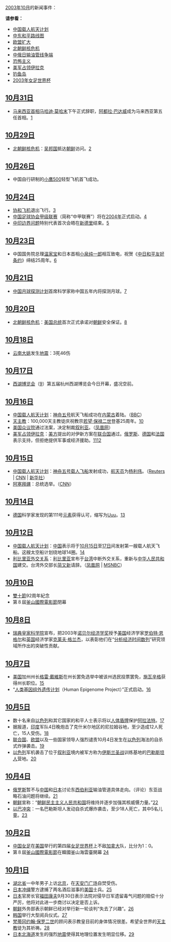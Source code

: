 {{monthInNews|2003|10}}
[[2003年|2003年]][[10月|10月]]的新闻事件：

'''请参看：'''

*[[中国载人航天计划|中国载人航天计划]]
*[[中东和平路线图|中东和平路线图]]
*[[欧盟|欧盟扩大]]
*[[北朝鲜核危机|北朝鲜核危机]]
*[[中俄日输油管线争端|中俄日输油管线争端]]
*[[恐怖主义|恐怖主义]]
*[[美军占领伊拉克|美军占领伊拉克]]
*[[钓鱼岛|钓鱼岛]]
*[[2003年女足世界杯|2003年女足世界杯]]

== [[10月31日|10月31日]] ==
*[[马来西亚首相|马来西亚首相]][[马哈迪·莫哈末|马哈迪·莫哈末]]下午正式辞职，[[阿都拉·巴达威|阿都拉·巴达威]]成为马来西亚第五任首相。[http://news.xinhuanet.com/world/2003-11/01/content_1154379.htm]{{Wayback|url=http://news.xinhuanet.com/world/2003-11/01/content_1154379.htm |date=20040808041617 }}

== [[10月29日|10月29日]] ==
*[[北朝鲜核危机|北朝鲜核危机]]：[[吴邦国|吴邦国]]抵达[[朝鲜民主主义人民共和国|朝鲜]]访问。[http://www.people.com.cn/GB/shizheng/1024/2158982.html]{{Wayback|url=http://www.people.com.cn/GB/shizheng/1024/2158982.html |date=20040421084259 }}

== [[10月26日|10月26日]] ==
*中国自行研制的[[小鹰500|小鹰500]]轻型飞机首飞成功。
== [[10月24日|10月24日]] ==
*[[协和飞机|协和飞机]]退出飞行。[http://news.xinhuanet.com/world/2003-10/25/content_1142137.htm]{{Wayback|url=http://news.xinhuanet.com/world/2003-10/25/content_1142137.htm |date=20031027023352 }}
*[[中国足球协会甲级联赛|中国足球协会甲级联赛]]（简称“中甲联赛”）将在[[2004年|2004年]]正式启动。[http://news.xinhuanet.com/nsports/2003-10/24/content_1141537.htm]{{Wayback|url=http://news.xinhuanet.com/nsports/2003-10/24/content_1141537.htm |date=20031028031311 }}
*[[中印边界问题|中印边界问题]]特别代表首次会晤在[[新德里|新德里]]结束。[http://news.sina.com.cn/c/2003-10-24/2205985818s.shtml]{{Wayback|url=http://news.sina.com.cn/c/2003-10-24/2205985818s.shtml |date=20031025135455 }}
== [[10月23日|10月23日]] ==
*中国国务院总理[[温家宝|温家宝]]和日本首相[[小泉纯一郎|小泉纯一郎]]相互致电，祝贺《[[中日和平友好条约|中日和平友好条约]]》缔结25周年。[http://news.xinhuanet.com/world/2003-10/23/content_1137543.htm]{{Wayback|url=http://news.xinhuanet.com/world/2003-10/23/content_1137543.htm |date=20031210051814 }} 

== [[10月21日|10月21日]] ==
*[[中国月球探测计划|中国月球探测计划]]首席科学家称中国五年内将探测月球。[http://www.chinanews.com.cn/n/2003-10-22/26/359641.html]{{Wayback|url=http://www.chinanews.com.cn/n/2003-10-22/26/359641.html |date=20031023072759 }}

== [[10月20日|10月20日]] ==
*[[北朝鲜核危机|北朝鲜核危机]]：[[美国总统|美国总统]]首次正式承诺对[[朝鲜民主主义人民共和国|朝鲜]]安全保证。[http://news.xinhuanet.com/world/2003-10/21/content_1135309.htm]{{Wayback|url=http://news.xinhuanet.com/world/2003-10/21/content_1135309.htm |date=20031023091924 }}

== [[10月18日|10月18日]] ==
*[[云南|云南]][[大姚县|大姚]]发生[[地震|地震]]：3死46伤

== [[10月17日|10月17日]] ==
*[[西湖博览会|西湖博览会]]（[https://web.archive.org/web/20180823175414/http://www.xh-expo.com/]）第五届杭州西湖博览会今日开幕，盛况空前。

== [[10月16日|10月16日]] ==

*[[中国载人航天计划|中国载人航天计划]]：[[神舟五号|神舟五号]]航天飞船成功在[[内蒙古|内蒙古]]着陆。（[http://news.bbc.co.uk/2/hi/asia-pacific/3194892.stm BBC]{{Wayback|url=http://news.bbc.co.uk/2/hi/asia-pacific/3194892.stm |date=20031016112144 }}）
*[[天主教|天主教]]：100,000天主教徒庆祝教宗[[若望·保禄二世|若望·保禄二世]]登基25周年。[http://www.voanews.com/article.cfm?objectID=07A89899-88F9-4DEE-9EC10332441DBE80]{{dead link|date=十一月 2017 |bot=InternetArchiveBot }}
*[[美国众议院|美国众议院]]通过法案，决定制裁[[叙利亚|叙利亚]]。（[http://www.phoenixtv.com/home/news/world/200310/16/121776.html 凤凰网]{{Wayback|url=http://www.phoenixtv.com/home/news/world/200310/16/121776.html |date=20040210060811 }}）
*[[美军占领伊拉克|美军占领伊拉克]]：[[美国|美方]]提出的对伊新方案在[[联合国|联合国]]通过。[[俄罗斯|俄罗斯]]、[[德国|德国]]和[[法国|法国]]表示支持，但拒绝提供军事或经济援助。[https://web.archive.org/web/20031011110125/http://www.rte.ie/aertel/p104.htm][http://news.bbc.co.uk/2/hi/middle_east/3197688.stm]{{Wayback|url=http://news.bbc.co.uk/2/hi/middle_east/3197688.stm |date=20031017073945 }}

== [[10月15日|10月15日]] ==
*[[中国载人航天计划|中国载人航天计划]]：[[神舟五号载人飞船|神舟五号载人飞船]]发射成功，[[航天员|航天员]]为[[杨利伟|杨利伟]]。（[https://web.archive.org/web/20031025193226/http://www.reuters.co.uk/newsPackageArticle.jhtml?type=topNews&storyID=388028&section=news Reuters] | [http://www.cnn.com/2003/TECH/space/10/14/space.race/ CNN]{{Wayback|url=http://www.cnn.com/2003/TECH/space/10/14/space.race/ |date=20031119043241 }} | [http://www.xinhuanet.com/video/szwh/shipin.htm 新华社]{{Wayback|url=http://www.xinhuanet.com/video/szwh/shipin.htm |date=20031127033058 }}）
*[[阿塞拜疆|阿塞拜疆]]：总统选举。（[http://www.cnn.com/WORLD/election.watch/europe/azerbaijan3.html CNN]{{Wayback|url=http://www.cnn.com/WORLD/election.watch/europe/azerbaijan3.html |date=20031216160536 }}）

== [[10月14日|10月14日]] ==
*[[德国|德国]]科学家发现的第111号[[元素|元素]]获得认可，缩写为[[錀|Uuu]]。[http://news.xinhuanet.com/st/2003-10/15/content_1124909.htm]{{Wayback|url=http://news.xinhuanet.com/st/2003-10/15/content_1124909.htm |date=20040227104655 }}

== [[10月12日|10月12日]] ==
*[[中国载人航天计划|中国载人航天计划]]：[[中国|中国]]表示将于[[10月15日|10月15日]]至[[10月17日|17日]]间发射第一艘载人航天飞船。这艘太空船计划绕地球14圈。[http://news.bbc.co.uk/2/hi/asia-pacific/3180618.stm]{{Wayback|url=http://news.bbc.co.uk/2/hi/asia-pacific/3180618.stm |date=20031219012620 }}
*[[利比里亚外交关系|利比里亚外交关系]]：[[利比里亚|利比里亚]]宣布于[[台湾|台湾]]中断外交关系，重新与[[中华人民共和国|中华人民共和国]]建交。台湾外交部长[[简又新|简又新]]请辞。（[http://www.phoenixtv.com/home/news/taiwan/200310/13/119245.html 凤凰网]{{Wayback|url=http://www.phoenixtv.com/home/news/taiwan/200310/13/119245.html |date=20031015043250 }} | [http://famulus.msnbc.com/FamulusIntl/reuters10-12-054050.asp?reg=PACRIM MSNBC]{{dead link|date=十一月 2017 |bot=InternetArchiveBot }}）

== [[10月10日|10月10日]] ==
*[[雙十節|雙十節]]92周年紀念
*第８屆[[釜山國際電影節|釜山國際電影節]]閉幕

== [[10月8日|10月8日]] ==
*[[瑞典皇家科学院|瑞典皇家科学院]]宣布，把2003年[[诺贝尔经济学奖|诺贝尔经济学奖]]授予[[美国|美国]]经济学家[[罗伯特·恩格尔|罗伯特·恩格尔]]和[[英国|英国]]经济学家[[克莱夫·格兰杰|克莱夫·格兰杰]]，以表彰他们在“[[分析经济时间数列|分析经济时间数列]]”研究领域所作出的突破性贡献。 

== [[10月7日|10月7日]] ==
*[[美国|美国]]加州州长[[格雷·戴維斯|格雷·戴維斯]]在州长罢免选举中被该州选民投票罢免，[[施瓦辛格|施瓦辛格]]获得州长职位。[http://news.xinhuanet.com/ent/2003-10/09/content_1114634.htm]{{Wayback|url=http://news.xinhuanet.com/ent/2003-10/09/content_1114634.htm |date=20031018121326 }}
*“[[人类基因组外遗传计划|人类基因组外遗传计划]]（Human Epigenome Project）”正式启动。[http://news.xinhuanet.com/st/2003-10/09/content_1114511.htm]{{Wayback|url=http://news.xinhuanet.com/st/2003-10/09/content_1114511.htm |date=20031018115052 }}

== [[10月5日|10月5日]] ==
*数十名来自[[以色列|以色列]]和其它国家的和平人士表示将以[[人体盾牌|人体盾牌]]保护[[阿拉法特|阿拉法特]]。[http://news.xinhuanet.com/world/2003-10/05/content_1110881.htm]{{Wayback|url=http://news.xinhuanet.com/world/2003-10/05/content_1110881.htm |date=20040223183936 }}
*据报道，[[印度|印度]]军队4日晚炮击了克什米尔地区的尼拉姆谷地，至少造成12人死亡，15人受伤。[http://news.xinhuanet.com/world/2003-10/05/content_1111014.htm]{{Wayback|url=http://news.xinhuanet.com/world/2003-10/05/content_1111014.htm |date=20031018040219 }}
*[[联合国|联合国]]、[[欧盟|欧盟]]以及一些国家领导人强烈谴责10月4日发生在[[以色列|以色列]]海法的自杀式炸弹袭击。[http://news.xinhuanet.com/world/2003-10/05/content_1110871.htm]{{Wayback|url=http://news.xinhuanet.com/world/2003-10/05/content_1110871.htm |date=20031018143503 }}
*[[以色列|以色列]]军机袭击了位于[[叙利亚|叙利亚]]境内被军方称为[[伊斯兰圣战|伊斯兰圣战]]训练基地的[[巴勒斯坦人|巴勒斯坦人]]营地。[https://web.archive.org/web/20041028074141/http://story.news.yahoo.com/news?tmpl=story&cid=540&e=1&u=%2Fap%2F20031005%2Fap_on_re_mi_ea%2Fisrael_syria%5D%5Bhttp%3A%2F%2Fnews.xinhuanet.com%2Fworld%2F2003-10%2F05%2Fcontent_1111015.htm]

== [[10月4日|10月4日]] ==
*[[俄罗斯|俄罗斯]]暂不与[[中国|中国]]和[[日本|日本]]讨论东[[西伯利亚|西伯利亚]]输油管道具体走向。（评论）东亚战略石油问题将继续。[http://news.sohu.com/72/63/news214076372.shtml]{{Wayback|url=http://news.sohu.com/72/63/news214076372.shtml |date=20031203042336 }}
*[[朝鲜民主主义人民共和国|朝鲜]]宣称：“[[朝鲜民主主义人民共和国|朝鲜民主主义人民共和国]]将维持并逐步加强其核威慑力量。”[http://www.zaobao.com/gj/gj005_041003.html]{{Wayback|url=http://www.zaobao.com/gj/gj005_041003.html |date=20031006045916 }}
*[[以巴冲突|以巴冲突]]：一名巴勒斯坦人发动自杀式爆炸袭击，至少18人死亡，其中5名儿童。[https://web.archive.org/web/20050204055125/http://www.msnbc.com/news/801833.asp?vts=100420030702&cp1=1]

== [[10月2日|10月2日]] ==
*[[中国|中国]][[女足|女足]]在[[美国|美国]]举行的第四届[[女足世界杯|女足世界杯]]上不敌[[加拿大|加拿大]]队，比分为1：0。
*第８屆[[釜山國際電影節|釜山國際電影節]]在韓國釜山海雲臺開幕 [https://web.archive.org/web/20150107153917/http://www.piff.org/]

== [[10月1日|10月1日]] ==
*[[湖北省|湖北省]]一中年男子上访[[北京|北京]]，在[[天安门广场|天安门广场]]自焚受伤。
*[[日本|日本]][[冲绳|冲绳]]警方逮捕了两名酒后滋事的[[美国|美国]]士兵。[http://www.phoenixtv.com/home/news/world/200310/01/116178.html]{{Wayback|url=http://www.phoenixtv.com/home/news/world/200310/01/116178.html |date=20031009034835 }}
*[[日本|日本]]官房长官[[福田康夫|福田康夫]]9月30日表示法院对侵华日军遗留毒气问题的赔偿十分严厉，他将对此进一步商讨以决定是否上诉。
*[[朝鲜民主主义人民共和国|朝鲜]]外务部表示朝鲜已经对举行新一轮谈判“失去了兴趣”。[http://www.phoenixtv.com/home/news/world/200310/01/116036.html]{{Wayback|url=http://www.phoenixtv.com/home/news/world/200310/01/116036.html |date=20031009003229 }}
*[[韩国|韩国]]举行大型阅兵仪式。[http://www.phoenixtv.com/home/news/world/200310/01/116159.html]{{Wayback|url=http://www.phoenixtv.com/home/news/world/200310/01/116159.html |date=20031009031722 }}
*[[梵蒂冈|梵蒂冈]][[约翰·保罗二世|约翰·保罗二世]]的顾问表示教皇目前的身体情况很差。希望全世界的[[天主教|天主教]]徒为其祈祷。[http://www.phoenixtv.com/home/news/world/200310/01/116144.html]{{Wayback|url=http://www.phoenixtv.com/home/news/world/200310/01/116144.html |date=20031218224602 }}
*[[日本|日本]][[北海道|北海道]]发生的强烈[[地震|地震]]使得其地理位置发生明显位移。[https://web.archive.org/web/20031009035629/http://www.phoenixtv.com/home/news/world/200310/01/116179.html]

{{各月大事记}}